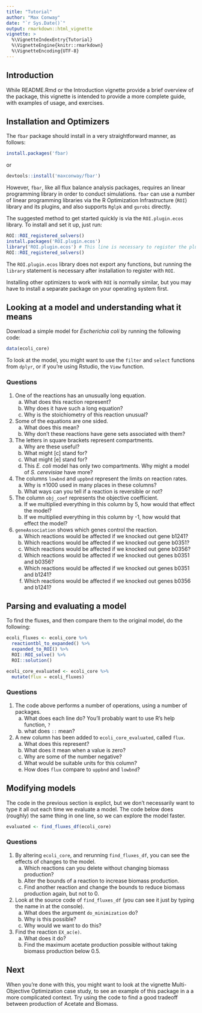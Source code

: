 ```yaml
---
title: "Tutorial"
author: "Max Conway"
date: "`r Sys.Date()`"
output: rmarkdown::html_vignette
vignette: >
  %\VignetteIndexEntry{Tutorial}
  %\VignetteEngine{knitr::rmarkdown}
  %\VignetteEncoding{UTF-8}
---
```


## Introduction
While README.Rmd or the Introduction vignette provide a brief overview of the package, this vignette is intended to provide a more complete guide, with examples of usage, and exercises.

## Installation and Optimizers
The `fbar` package should install in a very straightforward manner, as follows:
```r
install.packages('fbar)
```
or
```r
devtools::install('maxconway/fbar')
```
However, `fbar`, like all flux balance analysis packages, requires an linear programming library in order to conduct simulations. `fbar` can use a number of linear programming libraries via the R Optimization Infrastructure (`ROI`) library and its plugins, and also supports `Rglpk` and `gurobi` directly. 

The suggested method to get started quickly is via the `ROI.plugin.ecos` library. To install and set it up, just run:
```r
ROI::ROI_registered_solvers()
install.packages('ROI.plugin.ecos')
library('ROI.plugin.ecos') # This line is necessary to register the plugin with ROI the first time
ROI::ROI_registered_solvers()
```
The `ROI.plugin.ecos` library does not export any functions, but running the `library` statement is necessary after installation to register with `ROI`.

Installing other optimizers to work with `ROI` is normally similar, but you may have to install a separate package on your operating system first.

## Looking at a model and understanding what it means
Download a simple model for *Escherichia coli* by running the following code:
```r
data(ecoli_core)
```
To look at the model, you might want to use the `filter` and `select` functions from `dplyr`, or if you're using Rstudio, the `View` function.

### Questions

1. One of the reactions has an unusually long equation.
    a. What does this reaction represent?
    b. Why does it have such a long equation?
    c. Why is the stoichiometry of this reaction unusual?
2. Some of the equations are one sided. 
    a. What does this mean?
    b. Why don't these reactions have gene sets associated with them?
3. The letters in square brackets represent compartments.
    a. Why are these useful?
    b. What might [c] stand for?
    c. What might [e] stand for?
    d. This *E. coli* model has only two compartments. Why might a model of *S. cerevisiae* have more?
4. The columns `lowbnd` and `uppbnd` represent the limits on reaction rates.
    a. Why is ±1000 used in many places in these columns?
    b. What ways can you tell if a reaction is reversible or not?
5. The column `obj_coef` represents the objective coefficient.
    a. If we multiplied everything in this column by 5, how would that effect the model?
    b. If we multiplied everything in this column by -1, how would that effect the model?
6. `geneAssociation` shows which genes control the reaction.
    a. Which reactions would be affected if we knocked out gene b1241?
    b. Which reactions would be affected if we knocked out gene b0351?
    c. Which reactions would be affected if we knocked out gene b0356?
    d. Which reactions would be affected if we knocked out genes b0351 and b0356?
    e. Which reactions would be affected if we knocked out genes b0351 and b1241?
    f. Which reactions would be affected if we knocked out genes b0356 and b1241?

## Parsing and evaluating a model
To find the fluxes, and then compare them to the original model, do the following:
```r
ecoli_fluxes <- ecoli_core %>% 
  reactiontbl_to_expanded() %>% 
  expanded_to_ROI() %>% 
  ROI::ROI_solve() %>% 
  ROI::solution()

ecoli_core_evaluated <- ecoli_core %>%
  mutate(flux = ecoli_fluxes)
```

### Questions
1. The code above performs a number of operations, using a number of packages.
    a. What does each line do? You'll probably want to use R's help function, `?`
    b. what does `::` mean?
2. A new column has been added to `ecoli_core_evaluated`, called `flux`.
    a. What does this represent?
    b. What does it mean when a value is zero?
    c. Why are some of the number negative?
    d. What would be suitable units for this column?
    e. How does `flux` compare to `uppbnd` and `lowbnd`?

## Modifying models
The code in the previous section is explict, but we don't necessarily want to type it all out each time we evaluate a model. The code below does (roughly) the same thing in one line, so we can explore the model faster.
```r
evaluated <- find_fluxes_df(ecoli_core)
```

### Questions
1. By altering `ecoli_core`, and rerunning `find_fluxes_df`, you can see the effects of changes to the model.
    a. Which reactions can you delete without changing biomass production?
    b. Alter the bounds of a reaction to increase biomass production.
    c. Find another reaction and change the bounds to reduce biomass production again, but not to 0.
2. Look at the source code of `find_fluxes_df` (you can see it just by typing the name in at the console).
    a. What does the argument `do_minimization` do?
    b. Why is this possible?
    c. Why would we want to do this?
3. Find the reaction `EX_ac(e)`.
    a. What does it do?
    b. Find the maximum acetate production possible without taking biomass production below 0.5.

## Next
When you're done with this, you might want to look at the vignette Multi-Objective Optimization case study, to see an example of this package in a a more complicated context. Try using the code to find a good tradeoff between production of Acetate and Biomass.


